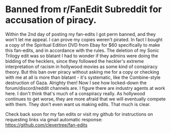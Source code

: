 
# Banned from r/FanEdit Subreddit for accusation of piracy.

Within the 2nd day of posting my fan-edits I got perm banned, and they won't let me appeal.
I can prove my copies weren't pirated. In fact I bought a copy of the Spiritual Edition DVD from Ebay for $60
specifically to make this fan-edits, and in accordance with the rules.
The deletion of my Sonic Trilogy edit was so blatant I had to wonder if they admins were doing the bidding of the hecklers,
since they followed the heckler's extreme interpretation of racism in hollywood movies as some kind of conspiracy theory.
But this ban over piracy without asking me for a copy or checking with me at all is more than blatant -
it's systematic, like the Combine-style destruction of Gaza. Alrighty then!
Now I see how locked-down the forum/discord/reddit channels are.
I figure there are industry agents at work here. I don't think that's much of a conspiracy really.
As hollywood continues to get worse, they are more afraid that we will eventually compete with them.
They don't even want us making edits. That much is clear.

Check back soon for my fan edits or visit my github for instructions on requesting links via gmail automatic response:
https://github.com/clevertree/fan-edits